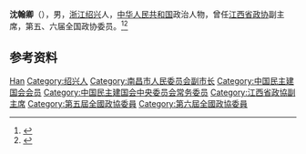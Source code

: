 '''沈翰卿'''（{{bd|1903年||2003年|}}），男，[[浙江|浙江]][[绍兴|绍兴]]人，[[中华人民共和国|中华人民共和国]]政治人物，曾任[[江西省政协|江西省政协]]副主席，第五、六届全国政协委员。<ref>{{Cite book|title=历届全国政协委员人名辞典|author=|publisher=中国国际广播出版社|year=1996|isbn=9787507813746|location=北京|pages=286}}</ref><ref>{{Cite book|title=中华人民共和国职官志|author=何虎生, 李耀东, 向常福主编|publisher=中国社会出版社|year=2003|isbn=9787800883934|location=北京|pages=}}</ref>

== 参考资料 ==
{{reflist}}

{{中国人物小作品}}
{{中国民主建国会第四届中央委员会}}

{{Authority control}}
{{DEFAULTSORT:Shen沈}}
[[Category:沈姓|Han]]
[[Category:绍兴人|Category:绍兴人]]
[[Category:南昌市人民委员会副市长|Category:南昌市人民委员会副市长]]
[[Category:中国民主建国会会员|Category:中国民主建国会会员]]
[[Category:中国民主建国会中央委员会常务委员|Category:中国民主建国会中央委员会常务委员]]
[[Category:江西省政協副主席|Category:江西省政協副主席]]
[[Category:第五屆全國政協委員|Category:第五屆全國政協委員]]
[[Category:第六屆全國政協委員|Category:第六屆全國政協委員]]